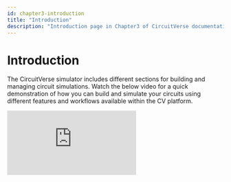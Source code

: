 ```yaml
---
id: chapter3-introduction
title: "Introduction"
description: "Introduction page in Chapter3 of CircuitVerse documentation."
---
```


# Introduction

The CircuitVerse simulator includes different sections for building and managing circuit simulations. Watch the below video for a quick demonstration of how you can build and simulate your circuits using different features and workflows available within the CV platform.

<div class="responsive-iframe">
  <iframe
    src="https://www.youtube.com/embed/F-_uvYJK938"
    title="YouTube video player"
    frameborder="0"
    allow="accelerometer; autoplay; clipboard-write; encrypted-media; gyroscope; picture-in-picture; fullscreen"
    allowfullscreen
  ></iframe>
</div>